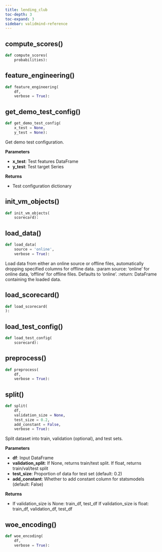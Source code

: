 ```yaml
---
title: lending_club
toc-depth: 3
toc-expand: 3
sidebar: validmind-reference
---
```


## compute_scores[()]{.muted}

```python
def compute_scores(
    probabilities):
```

## feature_engineering[()]{.muted}

```python
def feature_engineering(
    df,
    verbose = True):
```

## get_demo_test_config[()]{.muted}

```python
def get_demo_test_config(
    x_test = None,
    y_test = None):
```

Get demo test configuration.

**Parameters**

- **x_test**: Test features DataFrame
- **y_test**: Test target Series

**Returns**

- Test configuration dictionary

## init_vm_objects[()]{.muted}

```python
def init_vm_objects(
    scorecard):
```

## load_data[()]{.muted}

```python
def load_data(
    source = 'online',
    verbose = True):
```

Load data from either an online source or offline files, automatically dropping specified columns for offline data. :param source: 'online' for online data, 'offline' for offline files. Defaults to 'online'. :return: DataFrame containing the loaded data.

## load_scorecard[()]{.muted}

```python
def load_scorecard(
):
```

## load_test_config[()]{.muted}

```python
def load_test_config(
    scorecard):
```

## preprocess[()]{.muted}

```python
def preprocess(
    df,
    verbose = True):
```

## split[()]{.muted}

```python
def split(
    df,
    validation_size = None,
    test_size = 0.2,
    add_constant = False,
    verbose = True):
```

Split dataset into train, validation (optional), and test sets.

**Parameters**

- **df**: Input DataFrame
- **validation_split**: If None, returns train/test split. If float, returns train/val/test split
- **test_size**: Proportion of data for test set (default: 0.2)
- **add_constant**: Whether to add constant column for statsmodels (default: False)

**Returns**

- If validation_size is None: train_df, test_df If validation_size is float: train_df, validation_df, test_df

## woe_encoding[()]{.muted}

```python
def woe_encoding(
    df,
    verbose = True):
```
